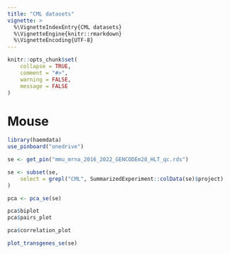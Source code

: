 ```yaml
---
title: "CML datasets"
vignette: >
  %\VignetteIndexEntry{CML datasets}
  %\VignetteEngine{knitr::rmarkdown}
  %\VignetteEncoding{UTF-8}
---
```


```r
knitr::opts_chunk$set(
    collapse = TRUE,
    comment = "#>",
    warning = FALSE,
    message = FALSE
)
```


# Mouse
```r
library(haemdata)
use_pinboard("onedrive")

se <- get_pin("mmu_mrna_2016_2022_GENCODEm28_HLT_qc.rds")

se <- subset(se,
    select = grepl("CML", SummarizedExperiment::colData(se)$project)
)

pca <- pca_se(se)
```

```r
pca$biplot
pca$pairs_plot
```
```r
pca$correlation_plot
```

```r
plot_transgenes_se(se)
```
